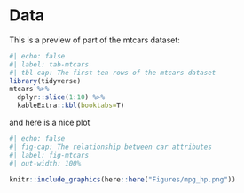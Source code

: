 # Data 

This is a preview of part of the mtcars dataset:

```r
#| echo: false
#| label: tab-mtcars
#| tbl-cap: The first ten rows of the mtcars dataset
library(tidyverse)
mtcars %>% 
  dplyr::slice(1:10) %>% 
  kableExtra::kbl(booktabs=T)
```

and here is a nice plot

```r
#| echo: false
#| fig-cap: The relationship between car attributes
#| label: fig-mtcars
#| out-width: 100%

knitr::include_graphics(here::here("Figures/mpg_hp.png"))
```

